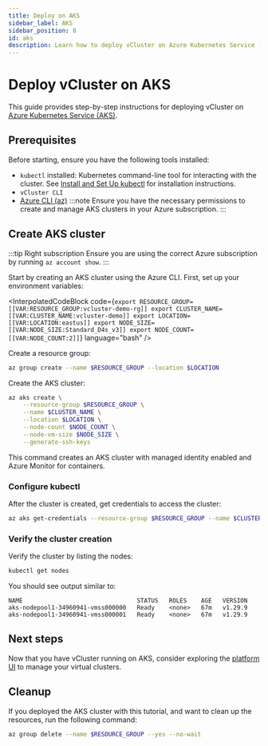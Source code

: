```yaml
---
title: Deploy on AKS
sidebar_label: AKS
sidebar_position: 8
id: aks
description: Learn how to deploy vCluster on Azure Kubernetes Service (AKS), including storage provisioning and managed identity configuration.
---
```




<!-- vale off -->
# Deploy vCluster on AKS
<!-- vale on -->

This guide provides step-by-step instructions for deploying vCluster on [Azure Kubernetes Service (AKS)](https://azure.microsoft.com/en-us/products/kubernetes-service).

## Prerequisites

Before starting, ensure you have the following tools installed:

- `kubectl` installed: Kubernetes command-line tool for interacting with the cluster. See [Install and Set Up kubectl](https://kubernetes.io/docs/tasks/tools/#kubectl) for installation instructions.
- `vCluster CLI` <InstallCli />
- [Azure CLI (az)](https://learn.microsoft.com/en-us/cli/azure/install-azure-cli)
  :::note
  Ensure you have the necessary permissions to create and manage AKS clusters in your Azure subscription.
  :::

## Create AKS cluster

:::tip Right subscription
Ensure you are using the correct Azure subscription by running `az account show`.
:::

Start by creating an AKS cluster using the Azure CLI. First, set up your environment variables:

<InterpolatedCodeBlock
  code={`export RESOURCE_GROUP=[[VAR:RESOURCE_GROUP:vcluster-demo-rg]]
export CLUSTER_NAME=[[VAR:CLUSTER_NAME:vcluster-demo]]
export LOCATION=[[VAR:LOCATION:eastus]]
export NODE_SIZE=[[VAR:NODE_SIZE:Standard_D4s_v3]]
export NODE_COUNT=[[VAR:NODE_COUNT:2]]`}
  language="bash"
/>

Create a resource group:

```bash title="Create resource group"
az group create --name $RESOURCE_GROUP --location $LOCATION
```

Create the AKS cluster:

```bash title="Create AKS cluster"
az aks create \
    --resource-group $RESOURCE_GROUP \
    --name $CLUSTER_NAME \
    --location $LOCATION \
    --node-count $NODE_COUNT \
    --node-vm-size $NODE_SIZE \
    --generate-ssh-keys
```

This command creates an AKS cluster with managed identity enabled and Azure Monitor for containers.

### Configure kubectl

After the cluster is created, get credentials to access the cluster:

```bash title="Get cluster credentials"
az aks get-credentials --resource-group $RESOURCE_GROUP --name $CLUSTER_NAME
```

### Verify the cluster creation

Verify the cluster by listing the nodes:

```bash title="List cluster nodes"
kubectl get nodes
```

You should see output similar to:
```
NAME                                STATUS   ROLES    AGE   VERSION
aks-nodepool1-34960941-vmss000000   Ready    <none>   67m   v1.29.9
aks-nodepool1-34960941-vmss000001   Ready    <none>   67m   v1.29.9
```

<ManagedK8sInstallVcluster />

## Next steps

Now that you have vCluster running on AKS, consider exploring the [platform UI](/platform/install/quick-start-guide) to manage your virtual clusters.

## Cleanup

If you deployed the AKS cluster with this tutorial, and want to clean up the resources, run the
following command:

```bash title="Clean up resources"
az group delete --name $RESOURCE_GROUP --yes --no-wait
```
